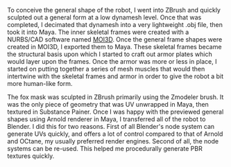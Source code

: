To conceive the general shape of the robot, I went into ZBrush and quickly sculpted out a general form at a low dynamesh level. Once that was completed, I decimated that dynamesh into a very lightweight .obj file, then took it into Maya. The inner skeletal frames were created with a NURBS/CAD software named [MOI3D](http://moi3d.com/). Once the general frame shapes were created in MOI3D, I exported them to Maya. These skeletal frames became the structural basis upon which I started to craft out armor plates which would layer upon the frames. Once the armor was more or less in place, I started on putting together a series of mesh muscles that would then intertwine with the skeletal frames and armor in order to give the robot a bit more human-like form.

The fox mask was sculpted in ZBrush primarily using the Zmodeler brush. It was the only piece of geometry that was UV unwrapped in Maya, then textured in Substance Painer. Once I was happy with the previewed general shapes using Arnold renderer in Maya, I transferred all of the robot to Blender. I did this for two reasons. First of all Blender's node system can generate UVs quickly, and offers a lot of control compared to that of Arnold and OCtane, my usually preferred render engines. Second of all, the node systems can be re-used. This helped me procedurally generate PBR textures quickly.